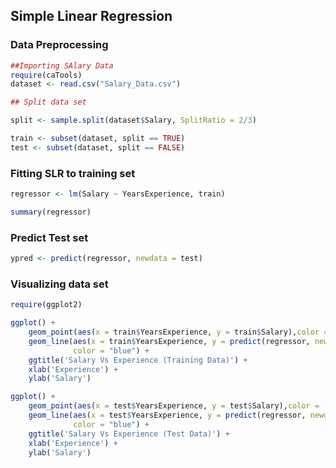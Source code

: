 ## Simple Linear Regression

### Data Preprocessing

```r
##Importing SAlary Data
require(caTools)
dataset <- read.csv("Salary_Data.csv")

## Split data set

split <- sample.split(dataset$Salary, SplitRatio = 2/3)

train <- subset(dataset, split == TRUE)
test <- subset(dataset, split == FALSE)

```

### Fitting SLR to training set

```r

regressor <- lm(Salary ~ YearsExperience, train)

summary(regressor)
```

### Predict Test set

```r

ypred <- predict(regressor, newdata = test)

```

### Visualizing data set

```r
require(ggplot2)

ggplot() +
    geom_point(aes(x = train$YearsExperience, y = train$Salary),color = 'red') +
    geom_line(aes(x = train$YearsExperience, y = predict(regressor, newdata = train)),
              color = "blue") +
    ggtitle('Salary Vs Experience (Training Data)') +
    xlab('Experience') +
    ylab('Salary')

ggplot() +
    geom_point(aes(x = test$YearsExperience, y = test$Salary),color = 'red') +
    geom_line(aes(x = test$YearsExperience, y = predict(regressor, newdata = test)),
              color = "blue") +
    ggtitle('Salary Vs Experience (Test Data)') +
    xlab('Experience') +
    ylab('Salary')


```
